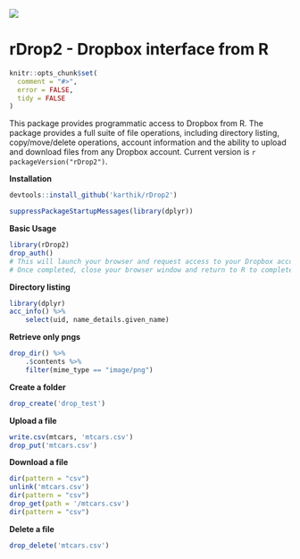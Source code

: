 
![](drop.png) 

# rDrop2 - Dropbox interface from R

```r
knitr::opts_chunk$set(
  comment = "#>",
  error = FALSE,
  tidy = FALSE
)
```

This package provides programmatic access to Dropbox from R. The package provides a full suite of file operations, including directory listing, copy/move/delete operations, account information and the ability to upload and download files from any Dropbox account. Current version is `r packageVersion("rDrop2")`.


__Installation__  

```r
devtools::install_github('karthik/rDrop2')
```

```r
suppressPackageStartupMessages(library(dplyr))
```
  

__Basic Usage__

```r
library(rDrop2)
drop_auth()
# This will launch your browser and request access to your Dropbox account. 
# Once completed, close your browser window and return to R to complete authentication.
```

__Directory listing__

```r
library(dplyr)
acc_info() %>% 
    select(uid, name_details.given_name)
```

__Retrieve only pngs__

```r
drop_dir() %>% 
    .$contents %>% 
    filter(mime_type == "image/png")
```

__Create a folder__


```r
drop_create('drop_test')
```

__Upload a file__

```r
write.csv(mtcars, 'mtcars.csv')
drop_put('mtcars.csv')
```

__Download a file__

```r
dir(pattern = "csv")
unlink('mtcars.csv')
dir(pattern = "csv")
drop_get(path = '/mtcars.csv')
dir(pattern = "csv")
```

__Delete a file__

```r
drop_delete('mtcars.csv')
```
